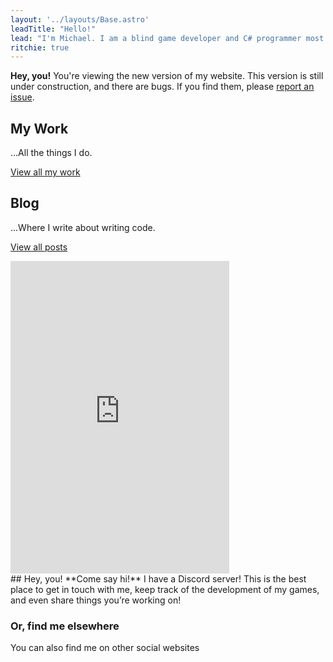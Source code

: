 ```yaml
---
layout: '../layouts/Base.astro'
leadTitle: "Hello!"
lead: "I'm Michael. I am a blind game developer and C# programmer most well-known for my work as lead programmer of Restitched."
ritchie: true
---
```


**Hey, you!** You're viewing the new version of my website. This version is still under construction, and there are bugs. If you find them, please [report an issue](https://github.com/acidiclight/acidiclight.github.io/issues).

## My Work
...All the things I do.

<section name="my-work-recent-posts" class="container">
<ProjectGrid limit="3" />
</section>

<a href="/my-work" class="button">View all my work</a>

<div class="h-48" />

## Blog
…Where I write about writing code.

<section name="blog-recent-posts" class="container">
<BlogGrid limit="3" />
</section>

<a href="/blog" class="button">View all posts</a>

<div class="h-48" />

<section name="discord" class="container flex items-start space-x-4">
<iframe src="https://discord.com/widget?id=957394367637749770&theme=dark" width="350" height="500" allowtransparency="true" frameborder="0" sandbox="allow-popups allow-popups-to-escape-sandbox allow-same-origin allow-scripts"></iframe>

<div>
## Hey, you! **Come say hi!**
I have a Discord server! This is the best place to get in touch with me, keep track of the development of my games, and even share things you’re working on!
                         
### Or, find me elsewhere
You can also find me on other social websites

<SocialLinks />
</div>
</section>